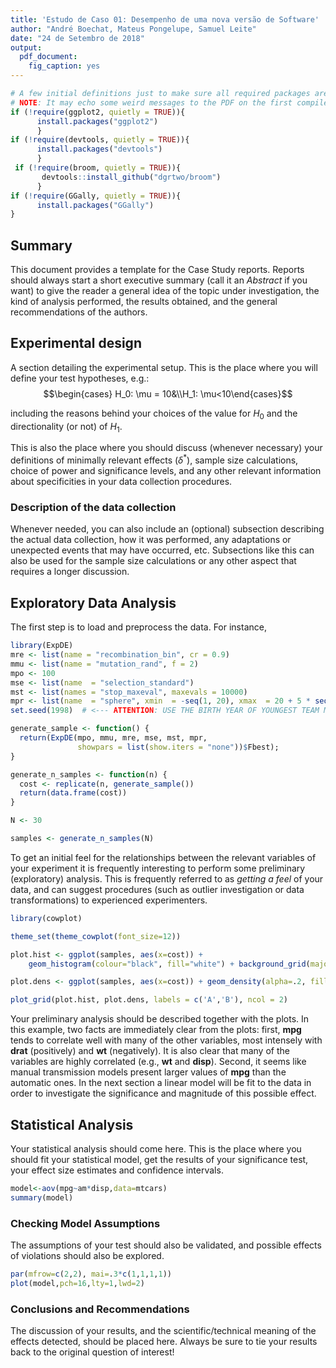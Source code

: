 ```yaml
---
title: 'Estudo de Caso 01: Desempenho de uma nova versão de Software'
author: "André Boechat, Mateus Pongelupe, Samuel Leite"
date: "24 de Setembro de 2018"
output:
  pdf_document:
    fig_caption: yes
---
```


```r
# A few initial definitions just to make sure all required packages are installed. Change as needed.
# NOTE: It may echo some weird messages to the PDF on the first compile (package installation messages). Run twice and the problem will (hopefully) go away.
if (!require(ggplot2, quietly = TRUE)){
      install.packages("ggplot2")
      }
if (!require(devtools, quietly = TRUE)){
      install.packages("devtools")
      }
 if (!require(broom, quietly = TRUE)){
       devtools::install_github("dgrtwo/broom")
      }
if (!require(GGally, quietly = TRUE)){
      install.packages("GGally")
}
```
## Summary
This document provides a template for the Case Study reports. Reports should always start a short executive summary (call it an _Abstract_ if you want) to give the reader a general idea of the topic under investigation, the kind of analysis performed, the results obtained, and the general recommendations of the authors.

## Experimental design
A section detailing the experimental setup. This is the place where you will define your test hypotheses, e.g.:
$$\begin{cases} H_0: \mu = 10&\\H_1: \mu<10\end{cases}$$

including the reasons behind your choices of the value for $H_0$ and the directionality (or not) of $H_1$. 

This is also the place where you should discuss (whenever necessary) your definitions of minimally relevant effects ($\delta^*$), sample size calculations, choice of power and significance levels, and any other relevant information about specificities in your data collection procedures.

### Description of the data collection
Whenever needed, you can also include an (optional) subsection describing the actual data collection, how it was performed, any adaptations or unexpected events that may have occurred, etc. Subsections like this can also be used for the sample size calculations or any other aspect that requires a longer discussion.

## Exploratory Data Analysis
The first step is to load and preprocess the data. For instance,
```r
library(ExpDE)
mre <- list(name = "recombination_bin", cr = 0.9) 
mmu <- list(name = "mutation_rand", f = 2)
mpo <- 100
mse <- list(name  = "selection_standard")
mst <- list(names = "stop_maxeval", maxevals = 10000)
mpr <- list(name  = "sphere", xmin  = -seq(1, 20), xmax  = 20 + 5 * seq(5, 24))
set.seed(1998)  # <--- ATTENTION: USE THE BIRTH YEAR OF YOUNGEST TEAM MEMBER

generate_sample <- function() {
  return(ExpDE(mpo, mmu, mre, mse, mst, mpr,
               showpars = list(show.iters = "none"))$Fbest);
}

generate_n_samples <- function(n) {
  cost <- replicate(n, generate_sample())
  return(data.frame(cost))
}

N <- 30

samples <- generate_n_samples(N)
```

To get an initial feel for the relationships between the relevant variables of your experiment it is frequently interesting to perform some preliminary (exploratory) analysis. This is frequently referred to as _getting a feel_ of your data, and can suggest procedures (such as outlier investigation or data transformations) to experienced experimenters.

```r
library(cowplot)

theme_set(theme_cowplot(font_size=12))

plot.hist <- ggplot(samples, aes(x=cost)) +
    geom_histogram(colour="black", fill="white") + background_grid(major = 'xy')

plot.dens <- ggplot(samples, aes(x=cost)) + geom_density(alpha=.2, fill="#FF6666") + background_grid(major = 'xy')

plot_grid(plot.hist, plot.dens, labels = c('A','B'), ncol = 2)
```

Your preliminary analysis should be described together with the plots. In this example, two facts are immediately clear from the plots: first, **mpg** tends to correlate well with many of the other variables, most intensely with **drat** (positively) and **wt** (negatively). It is also clear that many of the variables are highly correlated (e.g., **wt** and **disp**). Second, it seems like manual transmission models present larger values of **mpg** than the automatic ones. In the next section a linear model will be fit to the data in order to investigate the significance and magnitude of this possible effect.

## Statistical Analysis
Your statistical analysis should come here. This is the place where you should fit your statistical model, get the results of your significance test, your effect size estimates and confidence intervals.

```r
model<-aov(mpg~am*disp,data=mtcars)
summary(model)
```

### Checking Model Assumptions
The assumptions of your test should also be validated, and possible effects of violations should also be explored.
```r
par(mfrow=c(2,2), mai=.3*c(1,1,1,1))
plot(model,pch=16,lty=1,lwd=2)
```

### Conclusions and Recommendations
The discussion of your results, and the scientific/technical meaning of the effects detected, should be placed here. Always be sure to tie your results back to the original question of interest!